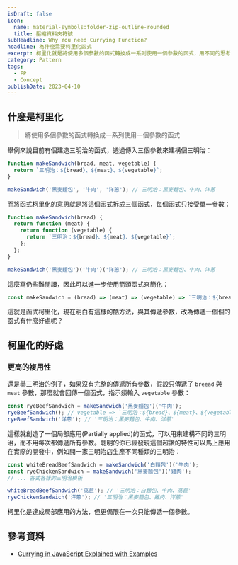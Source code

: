 ```yaml
---
isDraft: false
icon:
  name: material-symbols:folder-zip-outline-rounded
  title: 壓縮資料夾符號
subHeadline: Why You need Currying Function?
headline: 為什麼需要柯里化函式
excerpt: 柯里化就是將使用多個參數的函式轉換成一系列使用一個參數的函式，用不同的思考方式來撰寫函式，藉由將一個大函式分解成很多僅使用一個參數的函式，打造可被重複利用與輕鬆除錯的函式，透過實際製作三明治函式案例簡白的說明柯里化的概念。
category: Pattern
tags:
  - FP
  - Concept
publishDate: 2023-04-10
---
```


## 什麼是柯里化

> 將使用多個參數的函式轉換成一系列使用一個參數的函式

舉例來說目前有個建造三明治的函式，透過傳入三個參數來建構個三明治：

```js
function makeSandwich(bread, meat, vegetable) {
  return `三明治：${bread}、${meat}、${vegetable}`;
}

makeSandwich('黑麥麵包', '牛肉', '洋蔥'); // 三明治：黑麥麵包、牛肉、洋蔥
```

而將函式柯里化的意思就是將這個函式拆成三個函式，每個函式只接受單一參數：

```js
function makeSandwich(bread) {
  return function (meat) {
    return function (vegetable) {
      return `三明治：${bread}、${meat}、${vegetable}`;
    };
  };
}

makeSandwich('黑麥麵包')('牛肉')('洋蔥'); // 三明治：黑麥麵包、牛肉、洋蔥
```

這麼寫仍些難閱讀，因此可以進一步使用箭頭函式來簡化：

```js
const makeSandwich = (bread) => (meat) => (vegetable) => `三明治：${bread}、${meat}、${vegetable}`;
```

這就是函式柯里化，現在明白有這樣的酷方法，與其傳遞參數，改為傳遞一個個的函式有什麼好處呢？

## 柯里化的好處

### 更高的複用性

還是舉三明治的例子，如果沒有完整的傳遞所有參數，假設只傳遞了 `breead` 與 `meat` 參數，那麼就會回傳一個函式，指示須輸入 `vegetable` 參數：

```js
const ryeBeefSandwich = makeSandwich('黑麥麵包')('牛肉');
ryeBeefSandwich(); // vegetable => `三明治：${bread}、${meat}、${vegetable}`
ryeBeefSandwich('洋蔥'); // '三明治：黑麥麵包、牛肉、洋蔥'
```

這樣就創造了一個局部應用(Partially applied)的函式，可以用來建構不同的三明治，而不用每次都傳遞所有參數。聰明的你已經發現這個超讚的特性可以馬上應用在實際的開發中，例如開一家三明治店生產不同種類的三明治：

```js
const whiteBreadBeefSandwich = makeSandwich('白麵包')('牛肉');
const ryeChickenSandwich = makeSandwich('黑麥麵包')('雞肉');
// ... 各式各樣的三明治模板

whiteBreadBeefSandwich('萵苣'); // '三明治：白麵包、牛肉、萵苣'
ryeChickenSandwich('洋蔥'); // '三明治：黑麥麵包、雞肉、洋蔥'
```

<Sidenote type="info">柯里化是達成局部應用的方法，但更侷限在一次只能傳遞一個參數。</Sidenote>

## 參考資料

- [Currying in JavaScript Explained with Examples](https://builtin.com/software-engineering-perspectives/currying-javascript)
